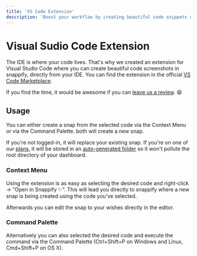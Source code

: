 ```yaml
---
title: 'VS Code Extension'
description: 'Boost your workflow by creating beautiful code snippets directly from Visual Studio Code'
---
```


# Visual Sudio Code Extension

The IDE is where your code lives. That's why we created an extension for Visual Studio Code where you can create beautiful code screenshots in snappify, directly from your IDE. You can find the extension in the official [VS Code Marketplace](https://marketplace.visualstudio.com/items?itemName=snappify.snappify).

If you find the time, it would be awesome if you can [leave us a review](https://marketplace.visualstudio.com/items?itemName=snappify.snappify&ssr=false#review-details). 😄

## Usage

You can either create a snap from the selected code via the Context Menu or via the Command Palette. both will create a new snap.

If you're not logged-in, it will replace your existing snap. If you're on one of our [plans](/pricing), it will be stored in an [auto-generated folder](/docs/dashboard#auto-generated-folders) so it won't pollute the root directory of your dashboard.

### Context Menu

Using the extension is as easy as selecting the desired code and right-click -> "Open in Snappify ✨". This will lead you directly to snappify where a new snap is being created using the code you've selected.

<NextImage src="/images/docs/vscode/context-menu.png" alt="How to use the context menu" width={850} height={805} />

Afterwards you can edit the snap to your wishes directly in the editor.

### Command Palette

Alternatively you can also selected the desired code and execute the command via the Command Palette (Ctrl+Shift+P on Windows and Linux, Cmd+Shift+P on OS X).

<NextImage
  src="/images/docs/vscode/command-palette.png"
  alt="How to use the command palette"
  width={850}
  height={436}
/>
